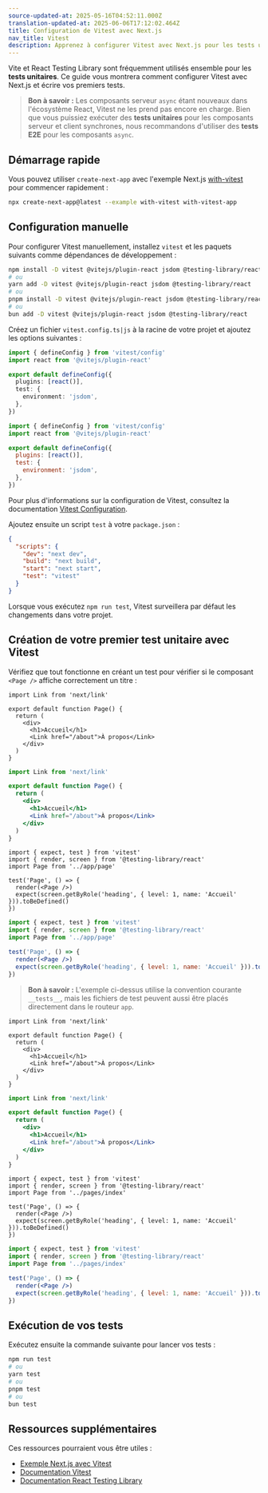 ```yaml
---
source-updated-at: 2025-05-16T04:52:11.000Z
translation-updated-at: 2025-06-06T17:12:02.464Z
title: Configuration de Vitest avec Next.js
nav_title: Vitest
description: Apprenez à configurer Vitest avec Next.js pour les tests unitaires.
---
```


Vite et React Testing Library sont fréquemment utilisés ensemble pour les **tests unitaires**. Ce guide vous montrera comment configurer Vitest avec Next.js et écrire vos premiers tests.

> **Bon à savoir :** Les composants serveur `async` étant nouveaux dans l'écosystème React, Vitest ne les prend pas encore en charge. Bien que vous puissiez exécuter des **tests unitaires** pour les composants serveur et client synchrones, nous recommandons d'utiliser des **tests E2E** pour les composants `async`.

## Démarrage rapide

Vous pouvez utiliser `create-next-app` avec l'exemple Next.js [with-vitest](https://github.com/vercel/next.js/tree/canary/examples/with-vitest) pour commencer rapidement :

```bash filename="Terminal"
npx create-next-app@latest --example with-vitest with-vitest-app
```

## Configuration manuelle

Pour configurer Vitest manuellement, installez `vitest` et les paquets suivants comme dépendances de développement :

```bash filename="Terminal"
npm install -D vitest @vitejs/plugin-react jsdom @testing-library/react
# ou
yarn add -D vitest @vitejs/plugin-react jsdom @testing-library/react
# ou
pnpm install -D vitest @vitejs/plugin-react jsdom @testing-library/react
# ou
bun add -D vitest @vitejs/plugin-react jsdom @testing-library/react
```

Créez un fichier `vitest.config.ts|js` à la racine de votre projet et ajoutez les options suivantes :

```ts filename="vitest.config.ts" switcher
import { defineConfig } from 'vitest/config'
import react from '@vitejs/plugin-react'

export default defineConfig({
  plugins: [react()],
  test: {
    environment: 'jsdom',
  },
})
```

```js filename="vitest.config.js" switcher
import { defineConfig } from 'vitest/config'
import react from '@vitejs/plugin-react'

export default defineConfig({
  plugins: [react()],
  test: {
    environment: 'jsdom',
  },
})
```

Pour plus d'informations sur la configuration de Vitest, consultez la documentation [Vitest Configuration](https://vitest.dev/config/#configuration).

Ajoutez ensuite un script `test` à votre `package.json` :

```json filename="package.json"
{
  "scripts": {
    "dev": "next dev",
    "build": "next build",
    "start": "next start",
    "test": "vitest"
  }
}
```

Lorsque vous exécutez `npm run test`, Vitest surveillera par défaut les changements dans votre projet.

## Création de votre premier test unitaire avec Vitest

Vérifiez que tout fonctionne en créant un test pour vérifier si le composant `<Page />` affiche correctement un titre :

<AppOnly>

```tsx filename="app/page.tsx" switcher
import Link from 'next/link'

export default function Page() {
  return (
    <div>
      <h1>Accueil</h1>
      <Link href="/about">À propos</Link>
    </div>
  )
}
```

```jsx filename="app/page.jsx" switcher
import Link from 'next/link'

export default function Page() {
  return (
    <div>
      <h1>Accueil</h1>
      <Link href="/about">À propos</Link>
    </div>
  )
}
```

```tsx filename="__tests__/page.test.tsx" switcher
import { expect, test } from 'vitest'
import { render, screen } from '@testing-library/react'
import Page from '../app/page'

test('Page', () => {
  render(<Page />)
  expect(screen.getByRole('heading', { level: 1, name: 'Accueil' })).toBeDefined()
})
```

```jsx filename="__tests__/page.test.jsx" switcher
import { expect, test } from 'vitest'
import { render, screen } from '@testing-library/react'
import Page from '../app/page'

test('Page', () => {
  render(<Page />)
  expect(screen.getByRole('heading', { level: 1, name: 'Accueil' })).toBeDefined()
})
```

> **Bon à savoir :** L'exemple ci-dessus utilise la convention courante `__tests__`, mais les fichiers de test peuvent aussi être placés directement dans le routeur `app`.

</AppOnly>

<PagesOnly>

```tsx filename="pages/index.tsx" switcher
import Link from 'next/link'

export default function Page() {
  return (
    <div>
      <h1>Accueil</h1>
      <Link href="/about">À propos</Link>
    </div>
  )
}
```

```jsx filename="pages/index.jsx" switcher
import Link from 'next/link'

export default function Page() {
  return (
    <div>
      <h1>Accueil</h1>
      <Link href="/about">À propos</Link>
    </div>
  )
}
```

```tsx filename="__tests__/index.test.tsx" switcher
import { expect, test } from 'vitest'
import { render, screen } from '@testing-library/react'
import Page from '../pages/index'

test('Page', () => {
  render(<Page />)
  expect(screen.getByRole('heading', { level: 1, name: 'Accueil' })).toBeDefined()
})
```

```jsx filename="__tests__/index.test.jsx" switcher
import { expect, test } from 'vitest'
import { render, screen } from '@testing-library/react'
import Page from '../pages/index'

test('Page', () => {
  render(<Page />)
  expect(screen.getByRole('heading', { level: 1, name: 'Accueil' })).toBeDefined()
})
```

</PagesOnly>

## Exécution de vos tests

Exécutez ensuite la commande suivante pour lancer vos tests :

```bash filename="Terminal"
npm run test
# ou
yarn test
# ou
pnpm test
# ou
bun test
```

## Ressources supplémentaires

Ces ressources pourraient vous être utiles :

- [Exemple Next.js avec Vitest](https://github.com/vercel/next.js/tree/canary/examples/with-vitest)
- [Documentation Vitest](https://vitest.dev/guide/)
- [Documentation React Testing Library](https://testing-library.com/docs/react-testing-library/intro/)